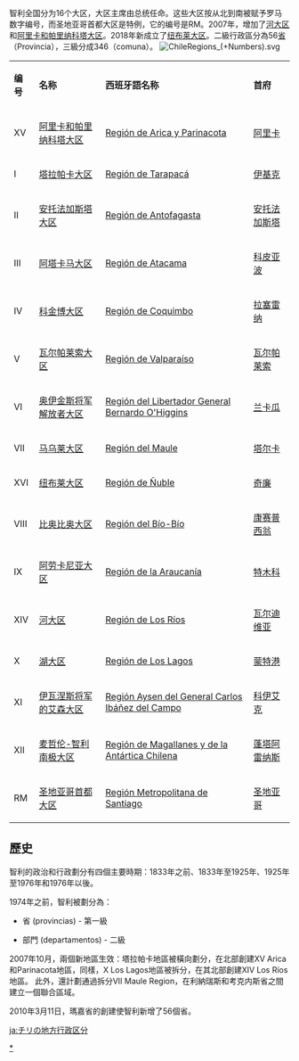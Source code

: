 {{Link style|time=2020-06-16T08:33:36+00:00}}
智利全国分为16个大区，大区主席由总统任命。这些大区按从北到南被赋予罗马数字编号，而圣地亚哥首都大区是特例，它的编号是RM。2007年，增加了[[河大区|河大区]]和[[阿里卡和帕里纳科塔大区|阿里卡和帕里纳科塔大区]]。2018年新成立了[[纽布莱大区|纽布莱大区]]。二級行政區分為56[[智利省份|省]]（Provincia），三級分成346{{tsl|en|Communes of Chile|市镇 (智利)|市镇}}（comuna）。
[[File:ChileRegions_(+Numbers).svg|right]]
{| border=0
|- bgcolor=#ececec
| '''编号''' || '''名称''' || '''西班牙語名称'''||'''首府'''
|-
|XV
|[[阿里卡和帕里纳科塔大区|阿里卡和帕里纳科塔大区]]
|[[:es:XV_Región_de_Arica_y_Parinacota|Región de Arica y Parinacota]]
|[[阿里卡_(阿里卡省)|阿里卡]]
|-
|I
|[[塔拉帕卡大区|塔拉帕卡大区]]
|[[:es:I_Región_de_Tarapacá|Región de Tarapacá]]
|[[伊基克|伊基克]]
|-
|II
|[[安托法加斯塔大区|安托法加斯塔大区]]
|[[:es:II_Región_de_Antofagasta|Región de Antofagasta]]
|[[安托法加斯塔|安托法加斯塔]]
|-
|III
|[[阿塔卡马大区|阿塔卡马大区]]
|[[:es:III_Región_de_Atacama|Región de Atacama]]
|[[科皮亚波|科皮亚波]]
|-
|IV
|[[科金博大区|科金博大区]]
|[[:es:IV_Región_de_Coquimbo|Región de Coquimbo]]
|[[拉塞雷纳|拉塞雷纳]]
|-
|V
|[[瓦尔帕莱索大区|瓦尔帕莱索大区]]
|[[:es:V_Región_de_Valparaíso|Región de Valparaíso]]
|[[瓦尔帕莱索|瓦尔帕莱索]]
|-
|VI
|[[奥伊金斯将军解放者大区|奥伊金斯将军解放者大区]]
|[[:es:VI_Región_del_Libertador_General_Bernardo_O'Higgins|Región del Libertador General Bernardo O'Higgins]]
|[[兰卡瓜|兰卡瓜]]
|-
|VII
|[[马乌莱大区|马乌莱大区]]
|[[:es:VII_Región_del_Maule|Región del Maule]]
|[[塔尔卡|塔尔卡]]
|-
|XVI
|[[纽布莱大区|纽布莱大区]]
|[[:es:Región_de_Ñuble|Región de Ñuble]]
|[[奇廉|奇廉]]
|-
|VIII
|[[比奥比奥大区|比奥比奥大区]]
|[[:es:VIII_Región_del_Bío-Bío|Región del Bío-Bío]]
|[[康赛普西翁|康赛普西翁]]
|-
|IX
|[[阿劳卡尼亚大区|阿劳卡尼亚大区]]
|[[:es:IX_Región_de_la_Araucanía|Región de la Araucanía]]
|[[特木科|特木科]]
|-
|XIV
|[[河大区|河大区]]
|[[:es:XIV_Región_de_Los_Ríos|Región de Los Ríos]]
|[[瓦尔迪维亚|瓦尔迪维亚]]
|-
|X
|[[湖大区|湖大区]]
|[[:es:X_Región_de_Los_Lagos|Región de Los Lagos]]
|[[蒙特港|蒙特港]]
|-
|XI
|[[伊瓦涅斯将军的艾森大区|伊瓦涅斯将军的艾森大区]]
|[[:es:XI_Región_de_Aysen_del_General_Carlos_Ibáñez_del_Campo|Región Aysen del General Carlos Ibáñez del Campo]]
|[[科伊艾克|科伊艾克]]
|-
|XII
|[[麦哲伦-智利南极大区|麦哲伦-智利南极大区]]
|[[:es:XII_Región_de_Magallanes_y_de_la_Antártica_Chilena|Región de Magallanes y de la Antártica Chilena]]
|[[蓬塔阿雷纳斯|蓬塔阿雷纳斯]]
|-
|RM
|[[圣地亚哥首都大区|圣地亚哥首都大区]]
|[[:es:Región_Metropolitana|Región Metropolitana de Santiago]]
|[[圣地亚哥_(智利)|圣地亚哥]]
|}

== 歷史 ==
智利的政治和行政劃分有四個主要時期：1833年之前、1833年至1925年、1925年至1976年和1976年以後。

1974年之前，智利被劃分為：

* 省 (provincias) - 第一級

* 部門 (departamentos) - 二級

2007年10月，兩個新地區生效：塔拉帕卡地區被橫向劃分，在北部創建XV Arica和Parinacota地區，同樣，X Los Lagos地區被拆分，在其北部創建XIV Los Ríos地區。 此外，還計劃通過拆分VII Maule Region，在利納瑞斯和考克内斯省之間建立一個聯合區域。

2010年3月11日，瑪嘉省的創建使智利新增了56個省。{{Regions of Chile}}

{{美洲题目|行政区划}}

[[Category:智利行政区划|*]]

[[ja:チリの地方行政区分|ja:チリの地方行政区分]]
